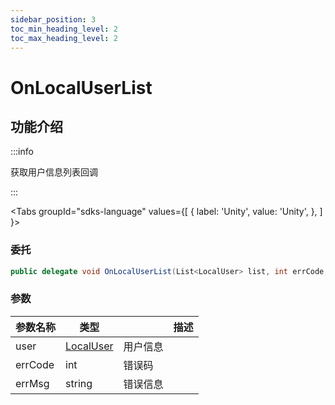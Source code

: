 ```yaml
---
sidebar_position: 3
toc_min_heading_level: 2
toc_max_heading_level: 2
---
```


# OnLocalUserList

## 功能介绍

:::info

获取用户信息列表回调

:::

<Tabs
groupId="sdks-language"
values={[
{ label: 'Unity', value: 'Unity', },
]
}>

<TabItem value="Unity">

### 委托

```C# showLineNumbers
public delegate void OnLocalUserList(List<LocalUser> list, int errCode, string errMsg);
```

### 参数

| 参数名称 | 类型                           || 描述     |
| -------- | -------------------------------------------------------------------------------------- | -------- | -------- |
| user | [LocalUser](docs/sdks/class/user/userInfo.mdx) | 用户信息 |
| errCode | int | 错误码 |
| errMsg | string |错误信息 |

</TabItem>

</Tabs>
